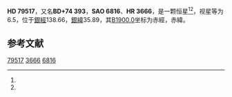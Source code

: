 {{Starbox begin
| name = HD 79517
}}
{{Starbox observe
| epoch = [[J2000.0|J2000.0]]
| constell = {{星座名待查}}<ref name=SIMBAD>{{cite web
 | url=http://simbad.u-strasbg.fr/simbad/sim-id?Ident=HR+3666
 | title=Pulsating variable Star
 | publisher=Centre de Données astronomiques de Strasbourg
 | work=SIMBAD
 | accessdate=2012-07-13
 | archive-date=2020-05-05
 | archive-url=https://web.archive.org/web/20200505053222/http://simbad.u-strasbg.fr/simbad/sim-id?Ident=HR+3666
 | dead-url=no
 }}</ref><ref name=DATA>{{cite web
 | url=http://vizier.u-strasbg.fr/viz-bin/VizieR-5?-out.add=.&-source=5050&-corr=PK=HR&-out.max=9999&HR=3666
 | title=VizieR Detailed Page
 | accessdate=2012-07-13
 | archive-date=2016-03-05
 | archive-url=https://web.archive.org/web/20160305230158/http://vizier.u-strasbg.fr/viz-bin/VizieR-5?-out.add=.&-source=5050&-corr=PK=HR&-out.max=9999&HR=3666
 | dead-url=no
 }}</ref>
| 星官 = 
| ra = {{RA|9|19|55.8}}<ref name=SIMBAD /><ref name=DATA />
| dec = {{DEC|+74|0|59}}<ref name=SIMBAD /><ref name=DATA />
| appmag_v = 6.5<ref name=SIMBAD /><ref name=DATA />
}}
{{Starbox character
| class = G8III<ref name=SIMBAD /><ref name=DATA />
| b-v = <ref name=SIMBAD /><ref name=DATA />
| u-b = <ref name=SIMBAD /><ref name=DATA />
| r-i = <ref name=SIMBAD /><ref name=DATA />
| variable = 
}}
{{Starbox astrometry
| radial_v = 
| prop_mo_ra = 56
| parallax = 
| p_error = 
}}
{{Starbox catalog
| names =BD+74 393，[[SAO星表|SAO]] 6816，[[HD星表|HD]] 79517，[[HR星表|HR]] 3666}}
{{Starbox reference |Simbad=HR+3666}}
{{Starbox end}}

'''HD 79517'''，又名'''BD+74 393'''，'''SAO 6816'''、'''HR 3666'''，是一颗恒星<ref name=SIMBAD /><ref name=DATA />，视星等为6.5，位于[[銀道座標系|銀經]]138.66，[[銀道座標系|銀緯]]35.89，其[[B1900.0|B1900.0]]坐标为赤經{{RA|9|9|37}}，赤緯{{DEC|+74|35.89|12}}。

== 参考文献 ==
{{reflist}}

{{star-stub}}

[[Category:HD和HDE天體|79517]]
[[Category:HR天體|3666]]
[[Category:SAO天體|6816]]